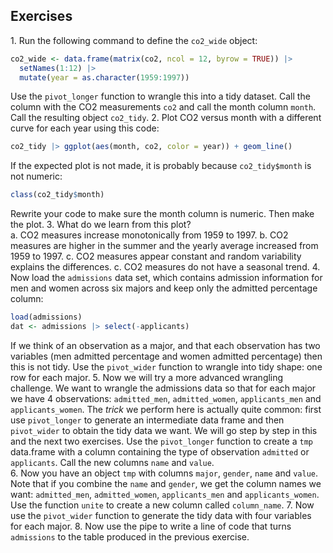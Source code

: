 ## Exercises 
1\. Run the following command to define the `co2_wide` object: 
```r
co2_wide <- data.frame(matrix(co2, ncol = 12, byrow = TRUE)) |>  
  setNames(1:12) |> 
  mutate(year = as.character(1959:1997)) 
``` 
Use the `pivot_longer` function to wrangle this into a tidy dataset. Call the column with the CO2 measurements `co2` and call the month column `month`. Call the resulting object `co2_tidy`. 
2\. Plot CO2 versus month with a different curve for each year using this code: 
```r
co2_tidy |> ggplot(aes(month, co2, color = year)) + geom_line() 
``` 
If the expected plot is not made, it is probably because `co2_tidy$month` is not numeric: 
```r
class(co2_tidy$month) 
``` 
Rewrite your code to make sure the month column is numeric. Then make the plot. 
3\. What do we learn from this plot?  
a. CO2 measures increase monotonically from 1959 to 1997. 
b. CO2 measures are higher in the summer and the yearly average increased from 1959 to 1997. 
c. CO2 measures appear constant and random variability explains the differences. 
c. CO2 measures do not have a seasonal trend. 
4\. Now load the `admissions` data set, which contains admission information for men and women across six majors and keep only the admitted percentage column: 
```r
load(admissions) 
dat <- admissions |> select(-applicants) 
``` 
If we think of an observation as a major, and that each observation has two variables (men admitted percentage and women admitted percentage) then this is not tidy. Use the `pivot_wider` function to wrangle into tidy shape: one row for each major. 
5\. Now we will try a more advanced wrangling challenge. We want to wrangle the admissions data so that for each major we have 4 observations: `admitted_men`, `admitted_women`, `applicants_men` and `applicants_women`.  The _trick_ we perform here is actually quite common: first use `pivot_longer` to generate an intermediate data frame and then `pivot_wider` to obtain the tidy data we want. We will go step by step in this and the next two exercises. 
Use the `pivot_longer` function to create a `tmp` data.frame with a column containing the type of observation `admitted` or `applicants`. Call the new columns `name` and `value`.  
6\. Now you have an object `tmp` with columns `major`,  `gender`, `name` and  `value`. Note that if you combine the `name` and `gender`, we get the column names we want: `admitted_men`, `admitted_women`, `applicants_men` and `applicants_women`. Use the function `unite` to create a new column called `column_name`. 
7\. Now use the `pivot_wider` function to generate the tidy data with four variables for each major. 
8\. Now use the pipe to write a line of code that turns `admissions` to the table  produced in the previous exercise. 

 
